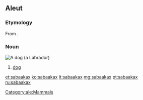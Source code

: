 ==Aleut==

===Etymology===
From {{etyl|ru|ale}} {{m|ru|соба́ка||dog}}.

===Noun===
[[Image:YellowLabradorLooking.jpg|thumb|A dog (a [[Labrador]])]]
{{head|ale|noun}}

# [[dog]]

[[Category:ale:Mammals]]

[[et:sabaakax]]
[[ko:sabaakax]]
[[lt:sabaakax]]
[[mg:sabaakax]]
[[pt:sabaakax]]
[[ru:sabaakax]]